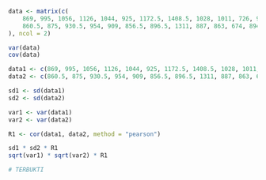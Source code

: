 ```r
data <- matrix(c(
    869, 995, 1056, 1126, 1044, 925, 1172.5, 1408.5, 1028, 1011, 726, 982, 1225, 731, 975.5, 1130.5, 945, 747, 656.5, 919, 751, 774, 941, 751, 767, 813.5, 1289.5, 1096.5, 1083, 1114, 708, 1201,
    860.5, 875, 930.5, 954, 909, 856.5, 896.5, 1311, 887, 863, 674, 894, 1179, 662, 872.5, 811, 909, 752.5, 659.5, 833, 744, 735, 931, 785, 737.5, 750.5, 1140, 1009, 958, 1046, 669, 925
), ncol = 2)
```

```r
var(data)
cov(data)
```
```r
data1 <- c(869, 995, 1056, 1126, 1044, 925, 1172.5, 1408.5, 1028, 1011, 726, 982, 1225, 731, 975.5, 1130.5, 945, 747, 656.5, 919, 751, 774, 941, 751, 767, 813.5, 1289.5, 1096.5, 1083, 1114, 708, 1201)
data2 <- c(860.5, 875, 930.5, 954, 909, 856.5, 896.5, 1311, 887, 863, 674, 894, 1179, 662, 872.5, 811, 909, 752.5, 659.5, 833, 744, 735, 931, 785, 737.5, 750.5, 1140, 1009, 958, 1046, 669, 925)

sd1 <- sd(data1)
sd2 <- sd(data2)

var1 <- var(data1)
var2 <- var(data2)

R1 <- cor(data1, data2, method = "pearson")

sd1 * sd2 * R1
sqrt(var1) * sqrt(var2) * R1

# TERBUKTI
```